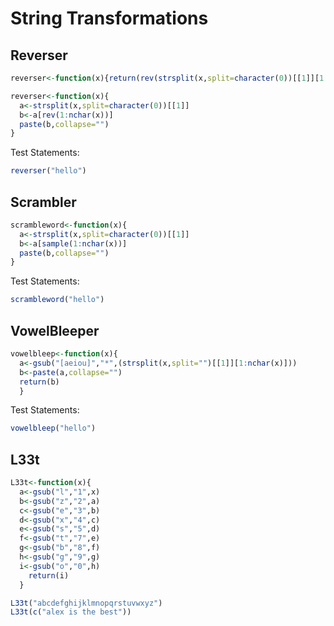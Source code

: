 String Transformations
========

## Reverser
```r
reverser<-function(x){return(rev(strsplit(x,split=character(0))[[1]][1:nchar(x)]))}

reverser<-function(x){
  a<-strsplit(x,split=character(0))[[1]]
  b<-a[rev(1:nchar(x))]
  paste(b,collapse="")
}

```

Test Statements:
```r
reverser("hello")
```

## Scrambler
```r
scrambleword<-function(x){
  a<-strsplit(x,split=character(0))[[1]]
  b<-a[sample(1:nchar(x))]
  paste(b,collapse="")
}
```
Test Statements:
```r
scrambleword("hello")
```

## VowelBleeper
```r
vowelbleep<-function(x){
  a<-gsub("[aeiou]","*",(strsplit(x,split="")[[1]][1:nchar(x)]))
  b<-paste(a,collapse="")
  return(b)
  }
```
Test Statements:
```r
vowelbleep("hello")
```

## L33t

```r
L33t<-function(x){
  a<-gsub("l","1",x)
  b<-gsub("z","2",a)
  c<-gsub("e","3",b)
  d<-gsub("x","4",c)
  e<-gsub("s","5",d)
  f<-gsub("t","7",e)
  g<-gsub("b","8",f)
  h<-gsub("g","9",g)
  i<-gsub("o","0",h)
    return(i)
  }

L33t("abcdefghijklmnopqrstuvwxyz")
L33t(c("alex is the best"))
```
